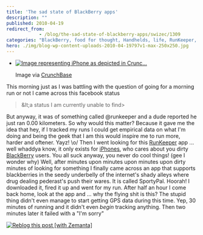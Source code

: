 ```yaml
---
title: 'The sad state of BlackBerry apps'
description: ""
published: 2010-04-19
redirect_from: 
            - /blog/the-sad-state-of-blackberry-apps/swizec/1309
categories: "BlackBerry, food for thought, Handhelds, life, RunKeeper, Smartphone, SportyPal, Uncategorized"
hero: ./img/blog-wp-content-uploads-2010-04-19797v1-max-250x250.jpg
---
```

- [![Image representing iPhone as depicted in Crunc...](./img/blog-wp-content-uploads-2010-04-19797v1-max-250x250.jpg "Image representing iPhone as depicted in Crunc...")](http://www.crunchbase.com/product/iphone)

  Image via [CrunchBase](http://www.crunchbase.com)

This morning just as I was battling with the question of going for a morning run or not I came across this facebook status

> &amp;lt;a status I am currently unable to find&gt;

But anyway, it was of something called @runkeeper and a dude reported he just ran 0.00 kilometers. So why would this matter? Because it gave me the idea that hey, if I tracked my runs I could get empirical data on what I&#x27;m doing and being the geek that I am this would inspire me to run more, harder and oftener. Yayz! \\o/ Then I went looking for this [RunKeeper](http://runkeeper.com/ "RunKeeper") app ... well whaddya know, it only exists for [iPhones](http://www.apple.com/iphone "iPhone"), who cares about you dirty [BlackBerry](http://www.blackberry.com "BlackBerry") users. You all suck anyway, you never do cool things! (gee I wonder why) Well, after minutes upon minutes upon minutes upon dirty minutes of looking for something I finally came across an app that supports blackberries in the seedy underbelly of the internet&#x27;s shady alleys where drug dealing pederast&#x27;s push their wares. It is called SportyPal. Hoorah! I downloaded it, fired it up and went for my run. After half an hour I come back home, look at the app and ... why the flying shit is this? The stupid thing didn&#x27;t even manage to start getting GPS data during this time. Yep, 30 minutes of running and it didn&#x27;t even _begin_ tracking anything. Then two minutes later it failed with a &quot;I&#x27;m sorry&quot;

[![Reblog this post \[with Zemanta\]](http://img.zemanta.com/reblog_e.png?x-id=740d9278-a559-4fb4-9cca-c2da19eeb5b1)](http://reblog.zemanta.com/zemified/740d9278-a559-4fb4-9cca-c2da19eeb5b1/ "Reblog this post \[with Zemanta]")